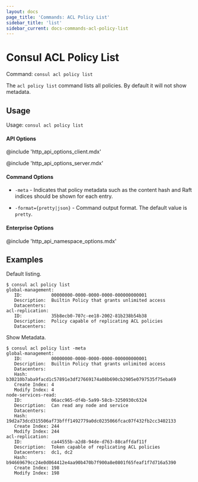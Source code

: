 ```yaml
---
layout: docs
page_title: 'Commands: ACL Policy List'
sidebar_title: 'list'
sidebar_current: docs-commands-acl-policy-list
---
```


# Consul ACL Policy List

Command: `consul acl policy list`

The `acl policy list` command lists all policies. By default it will not show metadata.

## Usage

Usage: `consul acl policy list`

#### API Options

@include 'http_api_options_client.mdx'

@include 'http_api_options_server.mdx'

#### Command Options

- `-meta` - Indicates that policy metadata such as the content hash and
  Raft indices should be shown for each entry.

- `-format={pretty|json}` - Command output format. The default value is `pretty`.

#### Enterprise Options

@include 'http_api_namespace_options.mdx'

## Examples

Default listing.

```shell
$ consul acl policy list
global-management:
   ID:           00000000-0000-0000-0000-000000000001
   Description:  Builtin Policy that grants unlimited access
   Datacenters:
acl-replication:
   ID:           35b8ecb0-707c-ee18-2002-81b238b54b38
   Description:  Policy capable of replicating ACL policies
   Datacenters:
```

Show Metadata.

```shell
$ consul acl policy list -meta
global-management:
   ID:           00000000-0000-0000-0000-000000000001
   Description:  Builtin Policy that grants unlimited access
   Datacenters:
   Hash:         b30210b7aba9facd1c57891e3df27669174a08b690cb2905e0797535f75eba69
   Create Index: 4
   Modify Index: 4
node-services-read:
   ID:           06acc965-df4b-5a99-58cb-3250930c6324
   Description:  Can read any node and service
   Datacenters:
   Hash:         19d2a73dcd315506af73bfff1492779a0dc0235066fcac07f432fb2cc3402133
   Create Index: 244
   Modify Index: 244
acl-replication:
   ID:           ca44555b-a2d8-94de-d763-88caffdaf11f
   Description:  Token capable of replicating ACL policies
   Datacenters:  dc1, dc2
   Hash:         b94669679cc24e0d064412e4aa90b470b7f900a8e0801f65feaf1f7d716a5390
   Create Index: 198
   Modify Index: 198
```
